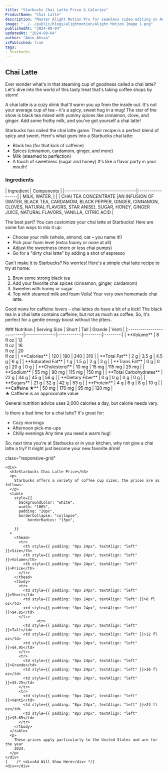 ```yaml
---
title: "Starbucks Chai Latte Price & Calories"
ProductName: "Chai Latte" 
description: "Master Alight Motion Pro for seamless video editing on Android, iOS, and Tablets with our ultimate guide, unlocking advanced features and elevating your skills in 2024!"
image: "../../public/blogs/alightmotion/Alight Motion Image 1.png"
publishedAt: "2024-09-04"
updatedAt: "2024-09-04"
author: "Amin Ahsan"
isPublished: true
tags:
- Starbucks
---
```


## Chai Latte 
Ever wonder what's in that steaming cup of goodness called a chai latte? Let's dive into the world of this tasty treat that's taking coffee shops by storm!

A chai latte is a cozy drink that'll warm you up from the inside out. It's not your average cup of tea – it's a spicy, sweet hug in a mug! The star of the show is black tea mixed with yummy spices like cinnamon, clove, and ginger. Add some frothy milk, and you've got yourself a chai latte!

Starbucks has nailed the chai latte game. Their recipe is a perfect blend of spicy and sweet. Here's what goes into a Starbucks chai latte:
- Black tea (for that kick of caffeine)
- Spices (cinnamon, cardamom, ginger, and more)
- Milk (steamed to perfection)
- A touch of sweetness (sugar and honey)
It's like a flavor party in your mouth!

### Ingredients
  <div style={{ overflowX: "scroll", fontSize: "14px" }}>
    | Ingredient                         | Components       |
    |:-----------------------------------|------------------|
    | MILK, WATER,                       |                  | 
    | CHAI TEA CONCENTRATE                |AN INFUSION OF (WATER, BLACK TEA, CARDAMOM, BLACK PEPPER, GINGER, CINNAMON, CLOVES, NATURAL FLAVORS, STAR ANISE), SUGAR, HONEY, GINGER JUICE, NATURAL FLAVORS, VANILLA, CITRIC ACID                  | 
  </div>

The best part? You can customize your chai latte at Starbucks! Here are some fun ways to mix it up:
- Choose your milk (whole, almond, oat – you name it!)
- Pick your foam level (extra foamy or none at all)
- Adjust the sweetness (more or less chai pumps)
- Go for a "dirty chai latte" by adding a shot of espresso

Can't make it to Starbucks? No worries! Here's a simple chai latte recipe to try at home:
1. Brew some strong black tea
2. Add your favorite chai spices (cinnamon, ginger, cardamom)
3. Sweeten with honey or sugar
4. Top with steamed milk and foam
Voila! Your very own homemade chai latte.

Good news for caffeine lovers – chai lattes do have a bit of a kick! The black tea in a chai latte contains caffeine, but not as much as coffee. So, it's perfect for a gentle energy boost without the jitters.


<div className="table-container">
  ### Nutrition
  |  Serving Size	            | Short           | Tall        | Grande   | Venti    |
  |:--------------------------|:--------------:|:-----------:|:--------:|:--------:|
  | **Volume**                | 8 <br/> fl oz | 12 <br/> fl oz |  16 <br/> fl oz | 20 <br/> fl oz |
  | **Calories**              | 120            | 190          | 240       | 310       |
  | **Total Fat**             | 2 g            | 3.5 g         | 4.5 g      | 6 g      |
  | **Saturated Fat**         | 1 g            | 1.5 g         | 2 g      | 3 g      |
  | **Trans Fat**             | 0 g            | 0 g         | 20 g      | 0 g      |
  | **Cholesterol**           | 10 mg           | 15 mg        | 115 mg     | 25 mg     |
  | **Sodium**                | 55 mg           | 90 mg       | 115 mg    | 150 mg    | 
  | **Total Carbohydrates**   | 22 g            | 34 g         | 45 g      | 56 g      |
  | **Dietary Fiber**         | 0 g            | 0 g         | 0 g      | 0 g      |
  | **Sugars**                | 21 g            | 32 g         | 42 g      | 53 g      |
  | **Protein**               | 4  g            | 6 g         | 8 g      | 10 g      |
  | **Caffeine ★**            | 50 mg          | 170 mg      | 95 mg   | 120 mg   |
  </div>
  ★ Caffeine is an approximate value

  General nutrition advice uses 2,000 calories a day, but calorie needs vary.
  
Is there a bad time for a chai latte? It's great for:
- Cozy mornings
- Afternoon pick-me-ups
- Chilly evenings
Any time you need a warm hug!

So, next time you're at Starbucks or in your kitchen, why not give a chai latte a try? It might just become your new favorite drink!

<style jsx>{`
  .table-container {
    overflow-x: auto;
    position: relative;
  }
  .table-container table {
    border-collapse: collapse;
    width: 30%;
  }
  .table-container th,
  .table-container td {
    border: 1px solid #ddd;
    padding: 2px;
    min-width: 30px;
    font-size: 11px;
  }
  .table-container th:first-child,
  .table-container td:first-child {
    position: sticky;
    left: 0;
    background-color: white;
    z-index: 1;
  }
  @media (max-width: 768px) {
    .table-container th:not(:first-child),
    .table-container td:not(:first-child) {
      min-width: 50px;
    }
  }
`}</style>




 <style jsx>{`
  @media (min-width: 768px) {
    .responsive-grid {
      display: grid;
      grid-template-columns: 1fr 1fr;
    }
  }
`}</style>

<div
  style={{
    backgroundColor: "#cee3de",
    borderLeft: "3px solid #0c7556",
   padding: "20px",
    paddingTop: "13px", // Add padding to the top
        display: "grid",
        height: "fit-content",
      }} 
      
  class="responsive-grid"

>
    <div>
      <h3>Starbucks Chai Latte Price</h3>
      <p>
        Starbucks offers a variety of coffee cup sizes, the prices are as follows:
      </p>
      <table
        style={{
          backgroundColor: "white",
          width: "100%",
          padding: "20px",
          borderCollapse: "collapse",
              borderRadius: "13px",
          
        }}
      >
        <thead>
          <tr>
            <th style={{ padding: "8px 24px", textAlign: "left" }}>Size</th>
            <th style={{ padding: "8px 24px", textAlign: "left" }}>Volume</th>
            <th style={{ padding: "8px 24px", textAlign: "left" }}>Price</th>
          </tr>
        </thead>
        <tbody>
          <tr>
            <td style={{ padding: "8px 24px", textAlign: "left" }}>Short</td>
            <td style={{ padding: "8px 24px", textAlign: "left" }}>8 fl oz</td>
            <td style={{ padding: "8px 24px", textAlign: "left" }}>$4.85</td>
          </tr>
                  <tr>
            <td style={{ padding: "8px 24px", textAlign: "left" }}>Tall</td>
            <td style={{ padding: "8px 24px", textAlign: "left" }}>12 fl oz</td>
            <td style={{ padding: "8px 24px", textAlign: "left" }}>$4.95</td>
          </tr>
          <tr>
            <td style={{ padding: "8px 24px", textAlign: "left" }}>Grande</td>
            <td style={{ padding: "8px 24px", textAlign: "left" }}>16 fl oz</td>
            <td style={{ padding: "8px 24px", textAlign: "left" }}>$5.25</td>
          </tr>
          <tr>
            <td style={{ padding: "8px 24px", textAlign: "left" }}>Venti</td>
            <td style={{ padding: "8px 24px", textAlign: "left" }}>24 fl oz</td>
            <td style={{ padding: "8px 24px", textAlign: "left" }}>$5.65</td>
          </tr>
        </tbody>
      </table>
      <p>
        These prices apply particularly to the United States and are for the year
        2024.
      </p>
    </div>
    {    /* <div>Ad Will Show Here</div> */}
    <div></div>
  </div>
